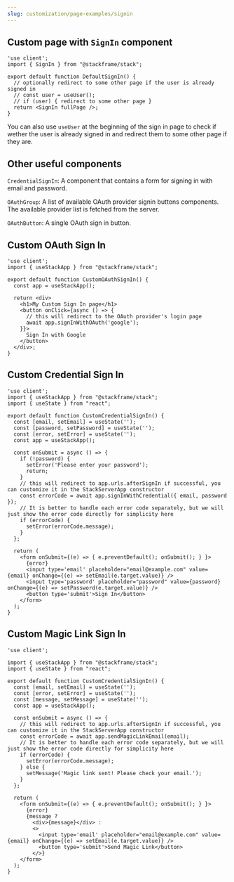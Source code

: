```yaml
---
slug: customization/page-examples/signin
---
```


## Custom page with `SignIn` component

```tsx
'use client';
import { SignIn } from "@stackframe/stack";

export default function DefaultSignIn() {
  // optionally redirect to some other page if the user is already signed in
  // const user = useUser();
  // if (user) { redirect to some other page }
  return <SignIn fullPage />;
}
```

You can also use `useUser` at the beginning of the sign in page to check if wether the user is already signed in and redirect them to some other page if they are.


## Other useful components

`CredentialSignIn`: A component that contains a form for signing in with email and password.

`OAuthGroup`: A list of available OAuth provider signin buttons components. The available provider list is fetched from the server.

`OAuthButton`: A single OAuth sign in button.


## Custom OAuth Sign In

```tsx
'use client';
import { useStackApp } from "@stackframe/stack";

export default function CustomOAuthSignIn() {
  const app = useStackApp();

  return <div>
    <h1>My Custom Sign In page</h1>
    <button onClick={async () => {
      // this will redirect to the OAuth provider's login page
      await app.signInWithOAuth('google');
    }}>
      Sign In with Google
    </button>
  </div>;
}
```

## Custom Credential Sign In

```tsx
'use client';
import { useStackApp } from "@stackframe/stack";
import { useState } from "react";

export default function CustomCredentialSignIn() {
  const [email, setEmail] = useState('');
  const [password, setPassword] = useState('');
  const [error, setError] = useState('');
  const app = useStackApp();

  const onSubmit = async () => {
    if (!password) {
      setError('Please enter your password');
      return;
    }
    // this will redirect to app.urls.afterSignIn if successful, you can customize it in the StackServerApp constructor
    const errorCode = await app.signInWithCredential({ email, password });
    // It is better to handle each error code separately, but we will just show the error code directly for simplicity here
    if (errorCode) {
      setError(errorCode.message);
    }
  };
  
  return (
    <form onSubmit={(e) => { e.preventDefault(); onSubmit(); } }>
      {error}
      <input type='email' placeholder="email@example.com" value={email} onChange={(e) => setEmail(e.target.value)} />
      <input type='password' placeholder="password" value={password} onChange={(e) => setPassword(e.target.value)} />
      <button type='submit'>Sign In</button>
    </form>
  );
}
```

## Custom Magic Link Sign In

```tsx
'use client';

import { useStackApp } from "@stackframe/stack";
import { useState } from "react";

export default function CustomCredentialSignIn() {
  const [email, setEmail] = useState('');
  const [error, setError] = useState('');
  const [message, setMessage] = useState('');
  const app = useStackApp();

  const onSubmit = async () => {
    // this will redirect to app.urls.afterSignIn if successful, you can customize it in the StackServerApp constructor
    const errorCode = await app.sendMagicLinkEmail(email);
    // It is better to handle each error code separately, but we will just show the error code directly for simplicity here
    if (errorCode) {
      setError(errorCode.message);
    } else {
      setMessage('Magic link sent! Please check your email.');
    }
  };
  
  return (
    <form onSubmit={(e) => { e.preventDefault(); onSubmit(); } }>
      {error}
      {message ? 
        <div>{message}</div> :
        <>
          <input type='email' placeholder="email@example.com" value={email} onChange={(e) => setEmail(e.target.value)} />
          <button type='submit'>Send Magic Link</button>
        </>}
    </form>
  );
}
```